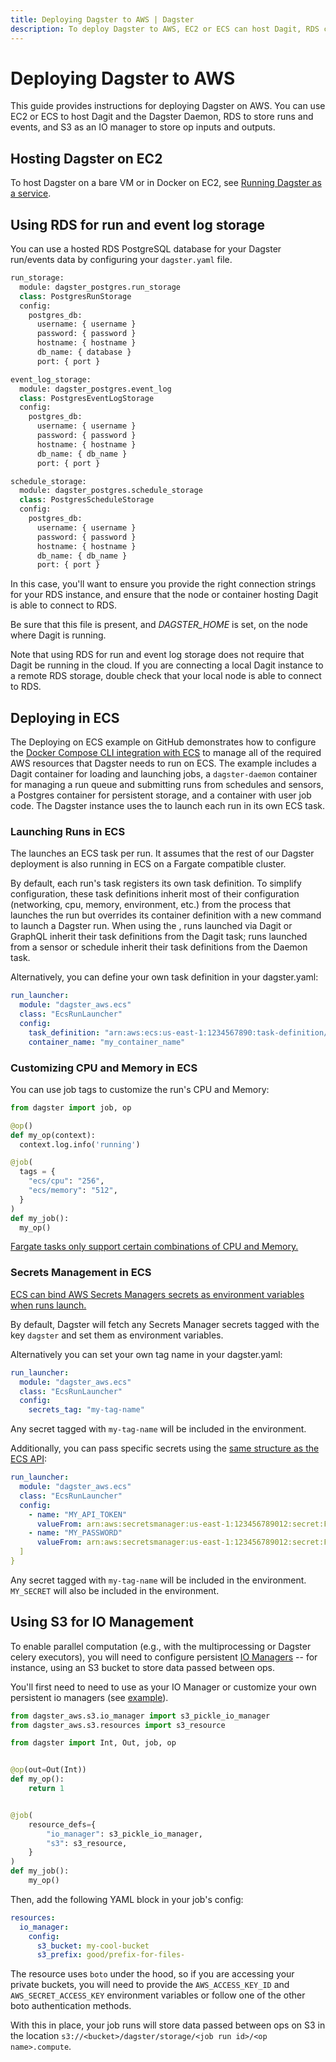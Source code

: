 ```yaml
---
title: Deploying Dagster to AWS | Dagster
description: To deploy Dagster to AWS, EC2 or ECS can host Dagit, RDS can store runs and events, and S3 can act as an IO manager.
---
```


# Deploying Dagster to AWS

This guide provides instructions for deploying Dagster on AWS. You can use EC2 or ECS to host Dagit and the Dagster Daemon, RDS to store runs and events, and S3 as an IO manager to store op inputs and outputs.

## Hosting Dagster on EC2

To host Dagster on a bare VM or in Docker on EC2, see [Running Dagster as a service](/deployment/guides/service).

## Using RDS for run and event log storage

You can use a hosted RDS PostgreSQL database for your Dagster run/events data by configuring your `dagster.yaml` file.

```python file=/deploying/dagster-pg.yaml
run_storage:
  module: dagster_postgres.run_storage
  class: PostgresRunStorage
  config:
    postgres_db:
      username: { username }
      password: { password }
      hostname: { hostname }
      db_name: { database }
      port: { port }

event_log_storage:
  module: dagster_postgres.event_log
  class: PostgresEventLogStorage
  config:
    postgres_db:
      username: { username }
      password: { password }
      hostname: { hostname }
      db_name: { db_name }
      port: { port }

schedule_storage:
  module: dagster_postgres.schedule_storage
  class: PostgresScheduleStorage
  config:
    postgres_db:
      username: { username }
      password: { password }
      hostname: { hostname }
      db_name: { db_name }
      port: { port }
```

In this case, you'll want to ensure you provide the right connection strings for your RDS instance, and ensure that the node or container hosting Dagit is able to connect to RDS.

Be sure that this file is present, and _DAGSTER_HOME_ is set, on the node where Dagit is running.

Note that using RDS for run and event log storage does not require that Dagit be running in the cloud. If you are connecting a local Dagit instance to a remote RDS storage, double check that your local node is able to connect to RDS.

## Deploying in ECS

<CodeReferenceLink filePath="examples/deploy_ecs" />

The Deploying on ECS example on GitHub demonstrates how to configure the [Docker Compose CLI integration with ECS](https://docs.docker.com/cloud/ecs-integration/) to manage all of the required AWS resources that Dagster needs to run on ECS. The example includes a Dagit container for loading and launching jobs, a `dagster-daemon` container for managing a run queue and submitting runs from schedules and sensors, a Postgres container for persistent storage, and a container with user job code. The Dagster instance uses the <PyObject module="dagster_aws.ecs" object="EcsRunLauncher" /> to launch each run in its own ECS task.

### Launching Runs in ECS

The <PyObject module="dagster_aws.ecs" object="EcsRunLauncher" /> launches an ECS task per run. It assumes that the rest of our Dagster deployment is also running in ECS on a Fargate compatible cluster.

By default, each run's task registers its own task definition. To simplify configuration, these task definitions inherit most of their configuration (networking, cpu, memory, environment, etc.) from the process that launches the run but overrides its container definition with a new command to launch a Dagster run. When using the <PyObject module="dagster.core.run_coordinator" object="DefaultRunCoordinator" />, runs launched via Dagit or GraphQL inherit their task definitions from the Dagit task; runs launched from a sensor or schedule inherit their task definitions from the Daemon task.

Alternatively, you can define your own task definition in your dagster.yaml:

```yaml
run_launcher:
  module: "dagster_aws.ecs"
  class: "EcsRunLauncher"
  config:
    task_definition: "arn:aws:ecs:us-east-1:1234567890:task-definition/my-task-definition:1"
    container_name: "my_container_name"
```

### Customizing CPU and Memory in ECS

You can use job tags to customize the run's CPU and Memory:

```py
from dagster import job, op

@op()
def my_op(context):
  context.log.info('running')

@job(
  tags = {
    "ecs/cpu": "256",
    "ecs/memory": "512",
  }
)
def my_job():
  my_op()
```

[Fargate tasks only support certain combinations of CPU and Memory.](https://docs.aws.amazon.com/AmazonECS/latest/developerguide/task-cpu-memory-error.html)

### Secrets Management in ECS

[ECS can bind AWS Secrets Managers secrets as environment variables when runs launch.](https://docs.aws.amazon.com/AmazonECS/latest/developerguide/specifying-sensitive-data-secrets.html)

By default, Dagster will fetch any Secrets Manager secrets tagged with the key `dagster` and set them as environment variables.

Alternatively you can set your own tag name in your dagster.yaml:

```yaml
run_launcher:
  module: "dagster_aws.ecs"
  class: "EcsRunLauncher"
  config:
    secrets_tag: "my-tag-name"
```

Any secret tagged with `my-tag-name` will be included in the environment.

Additionally, you can pass specific secrets using the [same structure as the ECS API](https://docs.aws.amazon.com/AmazonECS/latest/APIReference/API_Secret.html):

```yaml
run_launcher:
  module: "dagster_aws.ecs"
  class: "EcsRunLauncher"
  config:
    - name: "MY_API_TOKEN"
      valueFrom: arn:aws:secretsmanager:us-east-1:123456789012:secret:FOO-AbCdEf:token::
    - name: "MY_PASSWORD"
      valueFrom: arn:aws:secretsmanager:us-east-1:123456789012:secret:FOO-AbCdEf:password::
  ]
}
```

Any secret tagged with `my-tag-name` will be included in the environment. `MY_SECRET` will also be included in the environment.

## Using S3 for IO Management

To enable parallel computation (e.g., with the multiprocessing or Dagster celery executors), you will need to configure persistent [IO Managers](/concepts/io-management/io-managers) -- for instance, using an S3 bucket to store data passed between ops.

You'll first need to need to use <PyObject module="dagster_aws.s3" object="s3_pickle_io_manager"/> as your IO Manager or customize your own persistent io managers (see [example](/concepts/io-management/io-managers#defining-an-io-manager)).

```python file=/deploying/aws/io_manager.py
from dagster_aws.s3.io_manager import s3_pickle_io_manager
from dagster_aws.s3.resources import s3_resource

from dagster import Int, Out, job, op


@op(out=Out(Int))
def my_op():
    return 1


@job(
    resource_defs={
        "io_manager": s3_pickle_io_manager,
        "s3": s3_resource,
    }
)
def my_job():
    my_op()
```

Then, add the following YAML block in your job's config:

```yaml file=/deploying/aws/io_manager.yaml
resources:
  io_manager:
    config:
      s3_bucket: my-cool-bucket
      s3_prefix: good/prefix-for-files-
```

The resource uses `boto` under the hood, so if you are accessing your private buckets, you will need to provide the `AWS_ACCESS_KEY_ID` and `AWS_SECRET_ACCESS_KEY` environment variables or follow one of the other boto authentication methods.

With this in place, your job runs will store data passed between ops on S3 in the location `s3://<bucket>/dagster/storage/<job run id>/<op name>.compute`.
